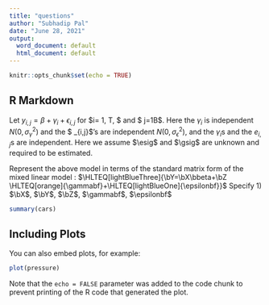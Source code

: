 ```yaml
---
title: "questions"
author: "Subhadip Pal"
date: "June 28, 2021"
output:
  word_document: default
  html_document: default
---
```


```r
knitr::opts_chunk$set(echo = TRUE)
```

## R Markdown

 Let $y_{i,j} = \beta +\gamma_i +\epsilon_{i,j}$ for  $i= 1, \ldots T, $ and $ j=1\ldots B$. Here the  $\gamma_i$ is independent $N(0,\sigma_{\gamma}^2)$ and the $ \epsilon_{i,j}$'s are independent $N(0, \sigma_{\epsilon}^2)$, and the $\gamma_i$s and  the $e_{i,j}$s are independent. Here we assume $\esig$ and $\gsig$ are unknown and required to be estimated.

Represent the above model in terms of the standard matrix  form of the mixed linear model :
$\HLTEQ[lightBlueThree]{\bY=\bX\bbeta+\bZ \HLTEQ[orange]{\gammabf}+\HLTEQ[lightBlueOne]{\epsilonbf}}$
Specify 1) $\bX$, $\bY$, $\bZ$, $\gammabf$, $\epsilonbf$


```r
summary(cars)
```

## Including Plots

You can also embed plots, for example:

```r
plot(pressure)
```

Note that the `echo = FALSE` parameter was added to the code chunk to prevent printing of the R code that generated the plot.
